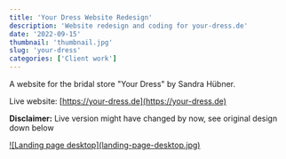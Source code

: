 ```yaml
---
title: 'Your Dress Website Redesign'
description: 'Website redesign and coding for your-dress.de'
date: '2022-09-15'
thumbnail: 'thumbnail.jpg'
slug: 'your-dress'
categories: ['Client work']
---
```


A website for the bridal store "Your Dress" by Sandra Hübner.

Live website: [https://your-dress.de](https://your-dress.de)

<span className="text-red-600"><b>Disclaimer:</b></span> Live version might have changed
by now, see original design down below

<div className="md:mt-15 mt-10 rounded-md border border-neutral-300 dark:border-neutral-700 xl:mt-20">
  <a href="/work/your-dress/landing-page-desktop.jpg" className="item">
    ![Landing page desktop](landing-page-desktop.jpg)
  </a>
</div>
